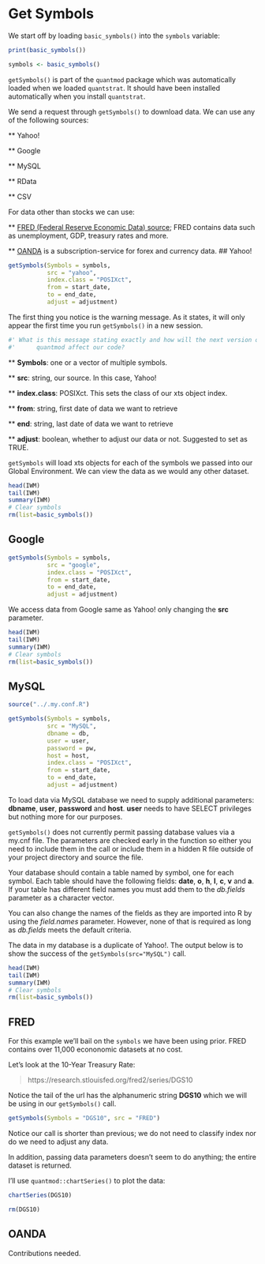 # Get Symbols

We start off by loading `basic_symbols()` into the `symbols` variable:

```r
print(basic_symbols())

symbols <- basic_symbols()
```

`getSymbols()` is part of the `quantmod` package which was automatically loaded when we loaded `quantstrat`. It should have been installed automatically when you install `quantstrat`. 

We send a request through `getSymbols()` to download data. We can use any of the following sources:

** Yahoo!

** Google

** MySQL

** RData

** CSV

For data other than stocks we can use:

** [FRED (Federal Reserve Economic Data) source](https://research.stlouisfed.org/fred2/);  FRED contains data such as unemployment, GDP, treasury rates and more. 

** [OANDA](https://www.oanda.com/) is a subscription-service for forex and currency data. 
## Yahoo!

```r
getSymbols(Symbols = symbols, 
           src = "yahoo", 
           index.class = "POSIXct",
           from = start_date, 
           to = end_date, 
           adjust = adjustment)
```

The first thing you notice is the warning message. As it states, it will only appear the first time you run `getSymbols()` in a new session.

```r
#' What is this message stating exactly and how will the next version of 
#'      quantmod affect our code?
```

** **Symbols**: one or a vector of multiple symbols. 

** **src**: string, our source. In this case, Yahoo!

** **index.class**: POSIXct. This sets the class of our xts object index. 

** **from**: string, first date of data we want to retrieve

** **end**: string, last date of data we want to retrieve

** **adjust**: boolean, whether to adjust our data or not. Suggested to set as TRUE.

`getSymbols` will load xts objects for each of the symbols we passed into our Global Environment. We can view the data as we would any other dataset.

```r
head(IWM)
tail(IWM)
summary(IWM)
# Clear symbols
rm(list=basic_symbols())
```

## Google

```r
getSymbols(Symbols = symbols, 
           src = "google", 
           index.class = "POSIXct",
           from = start_date, 
           to = end_date, 
           adjust = adjustment)
```

We access data from Google same as Yahoo! only changing the **src** parameter. 

```r
head(IWM)
tail(IWM)
summary(IWM)
# Clear symbols
rm(list=basic_symbols())
```

## MySQL

```r
source("../.my.conf.R")
```

```r
getSymbols(Symbols = symbols, 
           src = "MySQL", 
           dbname = db, 
           user = user, 
           password = pw, 
           host = host,
           index.class = "POSIXct",
           from = start_date, 
           to = end_date, 
           adjust = adjustment)
```

To load data via MySQL database we need to supply additional parameters: **dbname**, **user**, **password** and **host**. **user** needs to have SELECT privileges but nothing more for our purposes.

`getSymbols()` does not currently permit passing database values via a my.cnf file. The parameters are checked early in the function so either you need to include them in the call or include them in a hidden R file outside of your project directory and source the file.

Your database should contain a table named by symbol, one for each symbol. Each table should have the following fields: **date**, **o**, **h**, **l**, **c**, **v** and **a**. If your table has different field names you must add them to the *db.fields* parameter as a character vector. 

You can also change the names of the fields as they are imported into R by using the *field.names* parameter. However, none of that is required as long as *db.fields* meets the default criteria. 

The data in my database is a duplicate of Yahoo!. The output below is to show the success of the `getSymbols(src="MySQL")` call.

```r
head(IWM)
tail(IWM)
summary(IWM)
# Clear symbols
rm(list=basic_symbols())
```

## FRED

For this example we'll bail on the `symbols` we have been using prior. FRED contains over 11,000 econonomic datasets at no cost. 

Let's look at the 10-Year Treasury Rate:

> https://research.stlouisfed.org/fred2/series/DGS10

Notice the tail of the url has the alphanumeric string **DGS10** which we will be using in our `getSymbols()` call. 

```r
getSymbols(Symbols = "DGS10", src = "FRED")
```

Notice our call is shorter than previous; we do not need to classify index nor do we need to adjust any data. 

In addition, passing data parameters doesn't seem to do anything; the entire dataset is returned. 

I'll use `quantmod::chartSeries()` to plot the data:

```r
chartSeries(DGS10)
```

```r
rm(DGS10)
```

## OANDA

Contributions needed.
